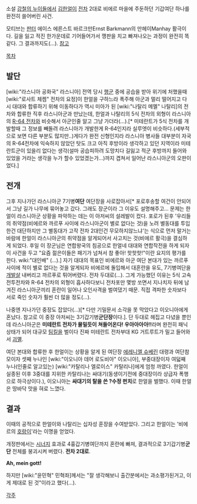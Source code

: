 소설 [[강철의 누이들]]에서 [[김한얼]]이 [[전차]] 2대로 비에르 마을에 주둔하던 기갑여단 하나를 완전히 쓸어버린 사건. 

모티브는 [[판터]] 에이스 에른스트 바르크만Ernst Barkmann의 만헤이Manhay 활극이다. 길을 잃고 적진 한가운데로 기어들어가서 깽판을 치고 빠져나오는 과정이 완전히 똑같다. 그 결과까지도(…). [http://m.blog.naver.com/rhdrns123/30139457125 참고]

[[목차]]
== 발단 ==
[wiki:"라스니아 공화국" 라스니아] 전역 당시 [[행군]] 중에 공습을 받아 위기에 처했을때 [wiki:"로사트 체켐" 전차의 요정]이 한얼을 구하느라 폭주해 아군과 멀리 떨어지고 다시 대대와 합류하기 위해 이동하다가 역시 미아가 된 [wiki:"나탈리 메멜" 나탈리]의 전차와 합류한 직후 라스니아군과 만났는데, 한얼과 나탈리의 5식 전차의 외형이 라스니아의 [[R-64 전차]]와 비슷해서 아군인줄 알고 그냥 가더라(…).[* 미테란트가 5식 전차를 개발할때 그 정보를 빼돌려 라스니아가 개발한게 R-64인지라 실루엣이 비슷하다.(세부적으로 보면 다른 부분도 많지만..)게다가 완전 신형인지라 라스니아 병사들 대부분이 자국의 R-64전차에 익숙하지 않았던 탓도 크고 아직 후방이라 생각하고 있던 지역이라 미테란트군이 있을리 없다는 생각(설마 공습피하려 도망치다 길잃고 적군 후방까지 들어와 있었을 거라는 생각을 누가 할수 있었겠는가...)까지 겹쳐서 일어난 라스니아군의 오판이었다.]

== 전개 ==
그후 지나가던 라스니아군 7기병'''여단''' 여단장을 사로잡아서[* 포로후송할 여건이 안되어서 그냥 길가 나무에 묶어놓고 갔다. 그래도 장군이라 그 이유도 설명해주고... 문제는 한얼이 라스니아군 상황을 파악하는 데는 이 아저씨의 설레발이 컸다. 포로가 된후 '우리들의 취약점(비에르와 까르푸 사이에 라스니아군이 별로 없다는 것)을 노려 별동대를 투입한건 대단하지만 그 별동대가 고작 전차 2대인건 무모하지않느냐'는 식으로 먼저 말거는 바람에 한얼이 라스니아군의 취약점을 알게되어서 사고치는 것(비에르 활극)을 결심하게 되었다. 후일 이 장군님은 연합왕국의 침공으로 한얼네 대대와 연합작전을 하게 되자 이 사건을 두고 "요즘 젊은이들은 패기가 넘쳐서 참 좋아! 핫핫핫!"이란 요지의 평가를 한다. wiki:"대인배" (…).] 자기 대대의 목표인 비에르와 아군 여단 본대가 있는 까르푸 사이에 적이 별로 없다는 것을 알게되자 비에르에 돌입해서 대혼란을 유도, 7기병여단을 [[개발살]] 내버리고 까르푸로 튀어버렸다. 전차 두대로(…). 그게 가능했던 이유는 5식 고속전투전차와 R-64 전차의 외형이 흡사하다보니 전차포만 몇방 쏘면서 지나치자 뒤에 남겨진 라스니아군끼리 혼란이 일어나 오인사격을 벌여댔기 때문. 직접 격파한 숫자보다 서로 죽인 숫자가 훨씬 더 많을 정도(…).

나중엔 지나가던 중장도 잡았다(…)[* 다만 기밀문서 소각을 못 막았다고 이오니아에게 혼났다. 참고로 이 중장 아저씨는 3기갑기병'''군단장'''이다.]. 단 두대로 헤집고 다녔을 뿐인데 라스니아군은 '''미테란트 전차가 물밀듯이 쳐들어온다! 우아아아아!!'''라며 완전히 패닉상태가 되어 대규모 [[팀킬]]을 벌이다 진짜 미테란트 전차부대 KG 거트루트가 밀고 들어와서 [[괴멸]]. 

여단 본대와 합류한 후 한얼이는 상황을 알게 된 여단장 [[에레니엘 슈베린]] 대령과 여단참모이자 셋째 누나인 [wiki:"이오니아 데어 로도비아" 이오니아], 부중대장이자 여덟째 누나(인줄로 알고있는) [wiki:"카탈리나 엘로이스" 카탈리나]에게 엄청 까였다. 한얼이 실종된 이후 3중대를 지위한 카탈리나는 싸대기(동생이기전에 중대장이라 상급자 폭행으로 하극상이다.), 이오니아는 '''싸대기의 탈을 쓴 ?수정 펀치'''로 한얼을 벌했다. 이때 한얼은 땅바닥 맛을 혀로 느꼈다.

== 결과 ==
이때의 공적으로 한얼이와 나탈리는 십자성 훈장을 수여받았다. 그리고 한얼이는 '비에르의 [[호랑이]]'라는 이명을 얻었다.

개정판에서는 [[시너지]] 효과로 4흉갑기병여단까지 혼란에 빠져, 결과적으로 3기갑기병'''군단''' 전체를 붕괴시켜 버렸다. '''전차 2대로'''.

'''Ah, mein gott!'''

하지만 [wiki:"윤민혁" 민혁좌]께서는 "잘 생각해보니 출간분에서는 과소평가된거고, 이게 제대로 된 것"이라고 했다(…).

[[각주]]
